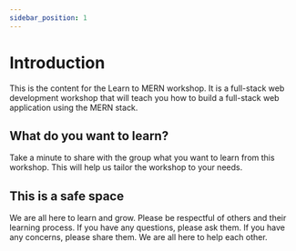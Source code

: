 ```yaml
---
sidebar_position: 1
---
```

# Introduction

This is the content for the Learn to MERN workshop. It is a full-stack web development workshop that will teach you how to build a full-stack web application using the MERN stack.

## What do you want to learn?

Take a minute to share with the group what you want to learn from this workshop. This will help us tailor the workshop to your needs.

## This is a safe space

We are all here to learn and grow. Please be respectful of others and their learning process. If you have any questions, please ask them. If you have any concerns, please share them. We are all here to help each other.

